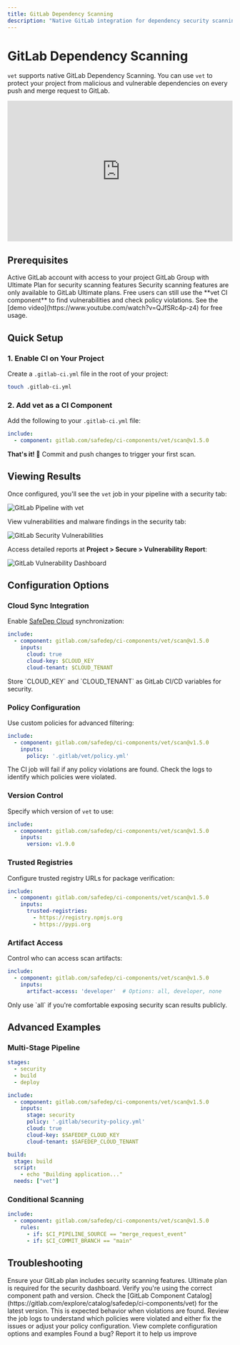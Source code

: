 ```yaml
---
title: GitLab Dependency Scanning
description: "Native GitLab integration for dependency security scanning with vet"
---
```


# GitLab Dependency Scanning

`vet` supports native GitLab Dependency Scanning. You can use `vet` to protect your project from malicious and vulnerable dependencies on every push and merge request to GitLab.

<iframe 
  width="100%" 
  height="315" 
  src="https://www.youtube.com/embed/3FwcVVR9-1c?si=EyqimClJRLCFftnB" 
  title="GitLab Dependency Scanning with vet" 
  frameBorder="0" 
  allow="accelerometer; autoplay; clipboard-write; encrypted-media; gyroscope; picture-in-picture; fullscreen" 
  allowFullScreen
></iframe>

## Prerequisites

<CardGroup cols={2}>
  <Card title="GitLab Account" icon="gitlab">
    Active GitLab account with access to your project
  </Card>
  <Card title="Ultimate Plan" icon="crown">
    GitLab Group with Ultimate Plan for security scanning features
  </Card>
</CardGroup>

<Info>
Security scanning features are only available to GitLab Ultimate plans. Free users can still use the **vet CI component** to find vulnerabilities and check policy violations. See the [demo video](https://www.youtube.com/watch?v=QJfSRc4p-z4) for free usage.
</Info>

## Quick Setup

### 1. Enable CI on Your Project

Create a `.gitlab-ci.yml` file in the root of your project:

```bash
touch .gitlab-ci.yml
```

### 2. Add vet as a CI Component

Add the following to your `.gitlab-ci.yml` file:

```yaml
include:
  - component: gitlab.com/safedep/ci-components/vet/scan@v1.5.0
```

**That's it! 🚀** Commit and push changes to trigger your first scan.

## Viewing Results

Once configured, you'll see the `vet` job in your pipeline with a security tab:

<img src="/images/gitlab/pipeline.png" alt="GitLab Pipeline with vet" />

View vulnerabilities and malware findings in the security tab:

<img src="/images/gitlab/vuls.png" alt="GitLab Security Vulnerabilities" />

Access detailed reports at **Project > Secure > Vulnerability Report**:

<img src="/images/gitlab/dashboard.png" alt="GitLab Vulnerability Dashboard" />

## Configuration Options

### Cloud Sync Integration

Enable [SafeDep Cloud](/cloud/quickstart) synchronization:

```yaml
include:
  - component: gitlab.com/safedep/ci-components/vet/scan@v1.5.0
    inputs:
      cloud: true
      cloud-key: $CLOUD_KEY
      cloud-tenant: $CLOUD_TENANT
```

<Warning>
Store `CLOUD_KEY` and `CLOUD_TENANT` as GitLab CI/CD variables for security.
</Warning>

### Policy Configuration

Use custom policies for advanced filtering:

```yaml
include:
  - component: gitlab.com/safedep/ci-components/vet/scan@v1.5.0
    inputs:
      policy: '.gitlab/vet/policy.yml'
```

The CI job will fail if any policy violations are found. Check the logs to identify which policies were violated.

### Version Control

Specify which version of `vet` to use:

```yaml
include:
  - component: gitlab.com/safedep/ci-components/vet/scan@v1.5.0
    inputs:
      version: v1.9.0
```

### Trusted Registries

Configure trusted registry URLs for package verification:

```yaml
include:
  - component: gitlab.com/safedep/ci-components/vet/scan@v1.5.0
    inputs:
      trusted-registries:
        - https://registry.npmjs.org
        - https://pypi.org
```

### Artifact Access

Control who can access scan artifacts:

```yaml
include:
  - component: gitlab.com/safedep/ci-components/vet/scan@v1.5.0
    inputs:
      artifact-access: 'developer'  # Options: all, developer, none
```

<Warning>
Only use `all` if you're comfortable exposing security scan results publicly.
</Warning>

## Advanced Examples

### Multi-Stage Pipeline

```yaml
stages:
  - security
  - build
  - deploy

include:
  - component: gitlab.com/safedep/ci-components/vet/scan@v1.5.0
    inputs:
      stage: security
      policy: '.gitlab/security-policy.yml'
      cloud: true
      cloud-key: $SAFEDEP_CLOUD_KEY
      cloud-tenant: $SAFEDEP_CLOUD_TENANT

build:
  stage: build
  script:
    - echo "Building application..."
  needs: ["vet"]
```

### Conditional Scanning

```yaml
include:
  - component: gitlab.com/safedep/ci-components/vet/scan@v1.5.0
    rules:
      - if: $CI_PIPELINE_SOURCE == "merge_request_event"
      - if: $CI_COMMIT_BRANCH == "main"
```

## Troubleshooting

<AccordionGroup>
  <Accordion title="Security Tab Not Visible">
    Ensure your GitLab plan includes security scanning features. Ultimate plan is required for the security dashboard.
  </Accordion>
  
  <Accordion title="CI Component Not Found">
    Verify you're using the correct component path and version. Check the [GitLab Component Catalog](https://gitlab.com/explore/catalog/safedep/ci-components/vet) for the latest version.
  </Accordion>
  
  <Accordion title="Policy Violations Failing Build">
    This is expected behavior when violations are found. Review the job logs to understand which policies were violated and either fix the issues or adjust your policy configuration.
  </Accordion>
</AccordionGroup>

<CardGroup cols={2}>
  <Card title="GitLab Component" icon="gitlab" href="https://gitlab.com/explore/catalog/safedep/ci-components/vet">
    View complete configuration options and examples
  </Card>
  <Card title="Report Issues" icon="bug" href="https://gitlab.com/safedep/ci-components/vet/-/issues">
    Found a bug? Report it to help us improve
  </Card>
</CardGroup>